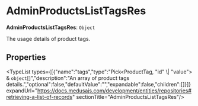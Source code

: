 
# AdminProductsListTagsRes

 **AdminProductsListTagsRes**: `Object`

The usage details of product tags.

## Properties

<TypeList types={[{"name":"tags","type":"Pick&#60;ProductTag, \"id\" \\| \"value\"&#62; & `object`[]","description":"An array of product tags details.","optional":false,"defaultValue":"","expandable":false,"children":[]}]} expandUrl="https://docs.medusajs.com/development/entities/repositories#retrieving-a-list-of-records" sectionTitle="AdminProductsListTagsRes"/>
